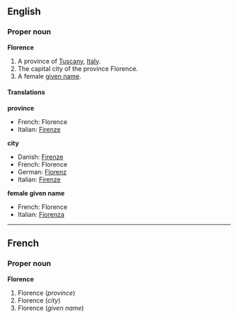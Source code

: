 ==English==
===Proper noun===
'''Florence'''

#A province of [[Tuscany]], [[Italy]].
#The capital city of the province Florence.
#A female [[given name]].

====Translations====
'''province'''
{{top}}
*French: Florence
*Italian: [[Firenze]]
{{mid}}
{{bottom}}

'''city'''
{{top}}
*Danish: [[Firenze]]
*French: Florence
*German: [[Florenz]]
*Italian: [[Firenze]]
{{mid}}
{{bottom}}

'''female given name'''
{{top}}
*French: Florence
*Italian: [[Fiorenza]] {{f}}
{{mid}}
{{bottom}}

----

==French==
===Proper noun===
'''Florence'''

#Florence (''province'')
#Florence (''city'')
#Florence (''given name'')